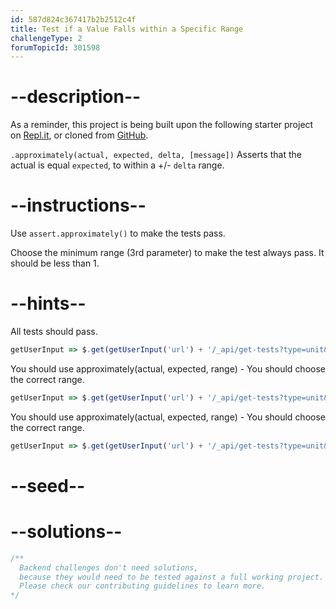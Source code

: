 ```yaml
---
id: 587d824c367417b2b2512c4f
title: Test if a Value Falls within a Specific Range
challengeType: 2
forumTopicId: 301598
---
```


# --description--

As a reminder, this project is being built upon the following starter project on [Repl.it](https://repl.it/github/freeCodeCamp/boilerplate-mochachai), or cloned from [GitHub](https://github.com/freeCodeCamp/boilerplate-mochachai/).

`.approximately(actual, expected, delta, [message])` Asserts that the actual is equal `expected`, to within a +/- `delta` range.

# --instructions--

Use `assert.approximately()` to make the tests pass.

Choose the minimum range (3rd parameter) to make the test always pass. It should be less than 1.

# --hints--

All tests should pass.

```js
getUserInput => $.get(getUserInput('url') + '/_api/get-tests?type=unit&n=9').then(data => {assert.equal(data.state,'passed'); }, xhr => { throw new Error(xhr.responseText); })
```

You should use approximately(actual, expected, range) - You should choose the correct range.

```js
getUserInput => $.get(getUserInput('url') + '/_api/get-tests?type=unit&n=9').then(data => {  assert.equal(data.assertions[0].method, 'approximately');  assert.equal(data.assertions[0].args[2], 0.5, 'weirdNumbers(0.5) is in the range (0.5, 1.5]. It\'s within 1 +/- 0.5'); }, xhr => { throw new Error(xhr.responseText); })
```

You should use approximately(actual, expected, range) - You should choose the correct range.

```js
getUserInput => $.get(getUserInput('url') + '/_api/get-tests?type=unit&n=9').then(data => {  assert.equal(data.assertions[1].method, 'approximately');  assert.equal(data.assertions[1].args[2], 0.8, 'weirdNumbers(0.2) is in the range (0.2, 1.2]. It\'s within 1 +/- 0.8'); }, xhr => { throw new Error(xhr.responseText); })
```

# --seed--

# --solutions--

```js
/**
  Backend challenges don't need solutions, 
  because they would need to be tested against a full working project. 
  Please check our contributing guidelines to learn more.
*/
```
